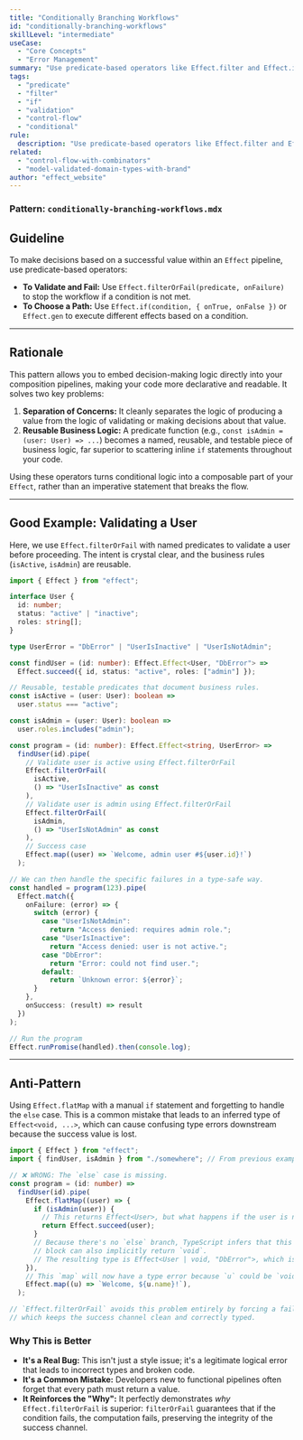 ```yaml
---
title: "Conditionally Branching Workflows"
id: "conditionally-branching-workflows"
skillLevel: "intermediate"
useCase:
  - "Core Concepts"
  - "Error Management"
summary: "Use predicate-based operators like Effect.filter and Effect.if to make decisions and control the flow of your application based on runtime values."
tags:
  - "predicate"
  - "filter"
  - "if"
  - "validation"
  - "control-flow"
  - "conditional"
rule:
  description: "Use predicate-based operators like Effect.filter and Effect.if to declaratively control workflow branching."
related:
  - "control-flow-with-combinators"
  - "model-validated-domain-types-with-brand"
author: "effect_website"
---
```


### Pattern: `conditionally-branching-workflows.mdx`

## Guideline

To make decisions based on a successful value within an `Effect` pipeline, use predicate-based operators:
-   **To Validate and Fail:** Use `Effect.filterOrFail(predicate, onFailure)` to stop the workflow if a condition is not met.
-   **To Choose a Path:** Use `Effect.if(condition, { onTrue, onFalse })` or `Effect.gen` to execute different effects based on a condition.

---

## Rationale

This pattern allows you to embed decision-making logic directly into your composition pipelines, making your code more declarative and readable. It solves two key problems:

1.  **Separation of Concerns:** It cleanly separates the logic of producing a value from the logic of validating or making decisions about that value.
2.  **Reusable Business Logic:** A predicate function (e.g., `const isAdmin = (user: User) => ...`) becomes a named, reusable, and testable piece of business logic, far superior to scattering inline `if` statements throughout your code.

Using these operators turns conditional logic into a composable part of your `Effect`, rather than an imperative statement that breaks the flow.

---

## Good Example: Validating a User

Here, we use `Effect.filterOrFail` with named predicates to validate a user before proceeding. The intent is crystal clear, and the business rules (`isActive`, `isAdmin`) are reusable.

```typescript
import { Effect } from "effect";

interface User {
  id: number;
  status: "active" | "inactive";
  roles: string[];
}

type UserError = "DbError" | "UserIsInactive" | "UserIsNotAdmin";

const findUser = (id: number): Effect.Effect<User, "DbError"> =>
  Effect.succeed({ id, status: "active", roles: ["admin"] });

// Reusable, testable predicates that document business rules.
const isActive = (user: User): boolean =>
  user.status === "active";

const isAdmin = (user: User): boolean =>
  user.roles.includes("admin");

const program = (id: number): Effect.Effect<string, UserError> =>
  findUser(id).pipe(
    // Validate user is active using Effect.filterOrFail
    Effect.filterOrFail(
      isActive,
      () => "UserIsInactive" as const
    ),
    // Validate user is admin using Effect.filterOrFail
    Effect.filterOrFail(
      isAdmin,
      () => "UserIsNotAdmin" as const
    ),
    // Success case
    Effect.map((user) => `Welcome, admin user #${user.id}!`)
  );

// We can then handle the specific failures in a type-safe way.
const handled = program(123).pipe(
  Effect.match({
    onFailure: (error) => {
      switch (error) {
        case "UserIsNotAdmin":
          return "Access denied: requires admin role.";
        case "UserIsInactive":
          return "Access denied: user is not active.";
        case "DbError":
          return "Error: could not find user.";
        default:
          return `Unknown error: ${error}`;
      }
    },
    onSuccess: (result) => result
  })
);

// Run the program
Effect.runPromise(handled).then(console.log);
```

---

## Anti-Pattern

Using `Effect.flatMap` with a manual `if` statement and forgetting to handle the `else` case. This is a common mistake that leads to an inferred type of `Effect<void, ...>`, which can cause confusing type errors downstream because the success value is lost.

```typescript
import { Effect } from "effect";
import { findUser, isAdmin } from "./somewhere"; // From previous example

// ❌ WRONG: The `else` case is missing.
const program = (id: number) =>
  findUser(id).pipe(
    Effect.flatMap((user) => {
      if (isAdmin(user)) {
        // This returns Effect<User>, but what happens if the user is not an admin?
        return Effect.succeed(user);
      }
      // Because there's no `else` branch, TypeScript infers that this
      // block can also implicitly return `void`.
      // The resulting type is Effect<User | void, "DbError">, which is problematic.
    }),
    // This `map` will now have a type error because `u` could be `void`.
    Effect.map((u) => `Welcome, ${u.name}!`),
  );

// `Effect.filterOrFail` avoids this problem entirely by forcing a failure,
// which keeps the success channel clean and correctly typed.
```

### Why This is Better

*   **It's a Real Bug:** This isn't just a style issue; it's a legitimate logical error that leads to incorrect types and broken code.
*   **It's a Common Mistake:** Developers new to functional pipelines often forget that every path must return a value.
*   **It Reinforces the "Why":** It perfectly demonstrates *why* `Effect.filterOrFail` is superior: `filterOrFail` guarantees that if the condition fails, the computation fails, preserving the integrity of the success channel.